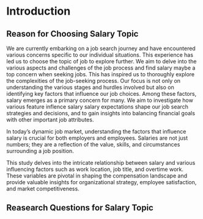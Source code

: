 # Introduction

## Reason for Choosing Salary Topic
We are currently embarking on a job search journey and have encountered various concerns specific to our individual situations. This experience has led us to choose the topic of job to explore further. We aim to delve into the various aspects and challenges of the job process and find salary maybe a top concern when seeking jobs. This has inspired us to thoroughly explore the complexities of the job-seeking process. Our focus is not only on understanding the various stages and hurdles involved but also on identifying key factors that influence our job choices. Among these factors, salary emerges as a primary concern for many. We aim to investigate how various feature inflence salary
salary expectations shape our job search strategies and decisions, and to gain insights into balancing financial goals with other important job attributes.

In today's dynamic job market, understanding the factors that influence salary is crucial for both employers and employees. Salaries are not just numbers; they are a reflection of the value, skills, and circumstances surrounding a job position. 

This study delves into the intricate relationship between salary and various influencing factors such as work location, job title, and overtime work. These variables are pivotal in shaping the compensation landscape and provide valuable insights for organizational strategy, employee satisfaction, and market competitiveness.


## Reasearch Questions for Salary Topic

